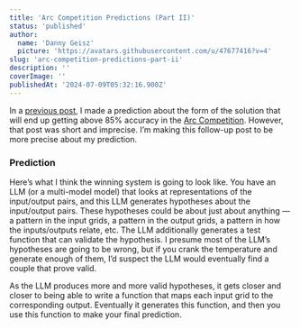 ```yaml
---
title: 'Arc Competition Predictions (Part II)'
status: 'published'
author:
  name: 'Danny Geisz'
  picture: 'https://avatars.githubusercontent.com/u/47677416?v=4'
slug: 'arc-competition-predictions-part-ii'
description: ''
coverImage: ''
publishedAt: '2024-07-09T05:32:16.900Z'
---
```


In a [previous post](https://www.dannygeisz.com/blog/arc-competition), I made a prediction about the form of the solution that will end up getting above 85% accuracy in the [Arc Competition](https://www.dannygeisz.com/blog/arc-competition). However, that post was short and imprecise. I’m making this follow-up post to be more precise about my prediction.

### Prediction

Here’s what I think the winning system is going to look like. You have an LLM (or a multi-model model) that looks at representations of the input/output pairs, and this LLM generates hypotheses about the input/output pairs. These hypotheses could be about just about anything — a pattern in the input grids, a pattern in the output grids, a pattern in how the inputs/outputs relate, etc. The LLM additionally generates a test function that can validate the hypothesis. I presume most of the LLM’s hypotheses are going to be wrong, but if you crank the temperature and generate enough of them, I’d suspect the LLM would eventually find a couple that prove valid.

As the LLM produces more and more valid hypotheses, it gets closer and closer to being able to write a function that maps each input grid to the corresponding output. Eventually it generates this function, and then you use this function to make your final prediction.